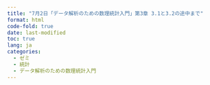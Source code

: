 ```yaml
---
title: "7月2日「データ解析のための数理統計入門」第3章 3.1と3.2の途中まで"
format: html
code-fold: true
date: last-modified
toc: true
lang: ja
categories:
  - ゼミ
  - 統計
  - データ解析のための数理統計入門
---
```

